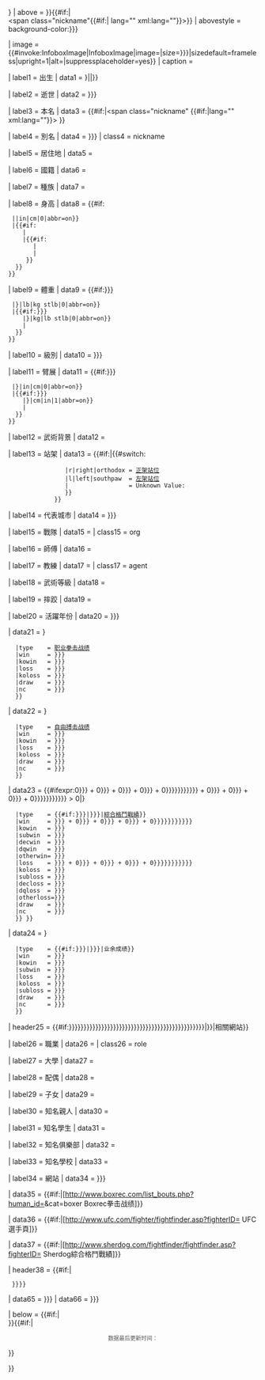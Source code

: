 {{Infobox
| bodyclass   = vcard
| headerstyle = background-color:{{{color|{{{colour|#efefef}}}}}}
| above       = <includeonly><span class="fn">{{{name|{{PAGENAME}}}}}</span>{{#if:{{{native_name|}}}|<br /><span class="nickname"{{#if:{{{native_name_lang|}}}| lang="{{{native_name_lang}}}" xml:lang="{{{native_name_lang}}}"}}>{{{native_name}}}</span>}}</includeonly>
| abovestyle  = background-color:{{{color|{{{colour|#efefef}}}}}}

| image       = {{#invoke:InfoboxImage|InfoboxImage|image={{{image|}}}|size={{{image_size|{{{imagesize|}}}}}}|sizedefault=frameless|upright=1|alt={{{alt|}}}|suppressplaceholder=yes}}
| caption     = {{{caption|}}}

| label1      = 出生
| data1       = {{br separated entries|{{{birth_name|{{{birthname|}}}}}}|{{{birth_date|}}}|{{{birth_place|}}}}}

| label2      = 逝世
| data2       = {{br separated entries|{{{death_date|}}}|{{{death_place|}}}|{{{death_cause|{{{deathcause|}}}}}}}}

| label3      = 本名
| data3       = {{#if:{{{native_name|}}}|<span class="nickname" {{#if:{{{native_name_lang|}}}|lang="{{{native_name_lang}}}" xml:lang="{{{native_name_lang}}}"}}>{{{native_name}}}</span> }}

| label4      = 別名
| data4       = {{{other_names|{{{nickname|}}}}}}
| class4      = nickname

| label5      = 居住地
| data5       = {{{residence|}}}

| label6      = 國籍
| data6       = {{{nationality|}}}

| label7      = 種族
| data7       = {{{ethnicity|}}}

| label8      = 身高
| data8       = {{#if:{{{height_ft|}}}
  |{{convert|{{{height_ft}}}|ft|{{#if:{{{height_in|}}}|{{{height_in}}}|0}}|in|cm|0|abbr=on}}{{{height_footnote|}}}
  |{{#if:{{{height_cm|}}}
     |{{convert|{{{height_cm}}}|cm|ftin|0|abbr=on}}{{{height_footnote|}}}
     |{{#if:{{{height_m|}}}
        |{{convert|{{{height_m}}}|m|ftin|0|abbr=on}}{{{height_footnote|}}}
        |{{{height|}}}{{{height_footnote|}}}
      }}
   }}
 }}

| label9      = 體重
| data9       = {{#if:{{{weight_lb|{{{weightlb|}}}}}}
  |{{convert|{{{weight_lb|{{{weightlb}}}}}}|lb|kg stlb|0|abbr=on}}{{{weight_footnote|}}}
  |{{#if:{{{weight_kg|{{{weightkg|}}}}}}
     |{{convert|{{{weight_kg|{{{weightkg}}}}}}|kg|lb stlb|0|abbr=on}}{{{weight_footnote|}}}
     |{{{weight|}}}{{{weight_footnote|}}}
   }}
 }}

| label10      = 級別
| data10       = {{{weight_class|{{{weightclass|}}}}}}

| label11      = 臂展
| data11       = {{#if:{{{reach_in|{{{reachin|}}}}}}
  |{{convert|{{{reach_in|{{{reachin}}}}}}|in|cm|0|abbr=on}}{{{reach_footnote|}}}
  |{{#if:{{{reach_cm|{{{reachcm|}}}}}}
     |{{convert|{{{reach_cm|{{{reachcm}}}}}}|cm|in|1|abbr=on}}{{{reach_footnote|}}}
     |{{{reach|}}}{{{reach_footnote|}}}
   }}
 }}

| label12     = 武術背景
| data12      = {{br separated entries||{{{martial_art|}}}|{{{style|}}}}}

| label13     = 站架
| data13      = {{#if:{{{stance|}}}|{{#switch:{{lc:{{{stance}}}}}
                 |r|right|orthodox = [[正架站位]]
                 |l|left|southpaw  = [[左架站位]]
                 |                 = <font name="red">Unknown Value: {{{stance}}}</font>
                 }}
              }}

| label14     = 代表城市
| data14      = {{{fighting_out_of|{{{fightingoutof|}}}}}}

| label15     = 戰隊
| data15      = {{{team|}}}
| class15     = org

| label16     = 師傅
| data16      = {{{teacher|}}}

| label17     = 教練
| data17      = {{{trainer|}}}
| class17     = agent

| label18     = 武術等級
| data18      = {{{rank|}}}

| label19     = 摔跤
| data19      = {{{wrestling|}}}

| label20     = 活躍年份
| data20      = {{{years_active|{{{yearsactive|}}}}}}

| data21      = {{Infobox martial artist/record
   |color   = {{{color|{{{colour|#efefef}}}}}}
   |type    = [[拳击|职业拳击战绩]]
   |win     = {{{box_win|{{{boxingwins|}}}}}}
   |kowin   = {{{box_kowin|{{{boxingkowins|}}}}}}
   |loss    = {{{box_loss|{{{boxinglosses|}}}}}}
   |koloss  = {{{box_koloss|{{{boxingkolosses|}}}}}}
   |draw    = {{{box_draw|{{{boxingdraws|}}}}}}
   |nc      = {{{box_nc|{{{boxingncs|}}}}}}
   }}

| data22      = {{Infobox martial artist/record
   |color   = {{{color|{{{colour|#efefef}}}}}}
   |type    = [[Kickboxing|自由搏击战绩]]
   |win     = {{{kickbox_win|{{{kickboxingwins|}}}}}}
   |kowin   = {{{kickbox_kowin|{{{kickboxingkowins|}}}}}}
   |loss    = {{{kickbox_loss|{{{kickboxinglosses|}}}}}}
   |koloss  = {{{kickbox_koloss|{{{kickboxingkolosses|}}}}}}
   |draw    = {{{kickbox_draw|{{{kickboxingdraws|}}}}}}
   |nc      = {{{kickbox_nc|{{{kickboxingncs|}}}}}}
   }}

| data23      = {{#ifexpr:0{{{mma_win|{{{mmawins|{{#expr:0{{{mma_kowin|{{{mmakowins|}}}}}} + 0{{{mma_subwin|{{{mmasubwins|}}}}}} + 0{{{mma_decwin|{{{mmadecwins|}}}}}} + 0{{{mma_otherwin|{{{mmaotherwins|}}}}}} + 0{{{mma_dqwin|{{{mmadqwins|}}}}}}}}}}}}}} + 0{{{mma_loss|{{{mmalosses|{{#expr:0{{{mma_koloss|{{{mmakolosses|}}}}}} + 0{{{mma_subloss|{{{mmasublosses|}}}}}} + 0{{{mma_decloss|{{{mmadeclosses|}}}}}} + 0{{{mma_dqloss|{{{mmadqlosses|}}}}}}}}}}}}}} > 0|{{Infobox martial artist/record
   |color   = {{{color|{{{colour|#efefef}}}}}}
   |type    = {{#if:{{{mma_label|{{{mmalabel|}}}}}}|{{{mma_label|{{{mmalabel}}}}}}|[[Mixed martial arts|綜合格鬥戰績]]}}
   |win     = {{{mma_win|{{{mmawins|{{#expr:0{{{mma_kowin|{{{mmakowins|}}}}}} + 0{{{mma_subwin|{{{mmasubwins|}}}}}} + 0{{{mma_decwin|{{{mmadecwins|}}}}}} + 0{{{mma_otherwin|{{{mmaotherwins|}}}}}} + 0{{{mma_dqwin|{{{mmadqwins|}}}}}}}}}}}}}}
   |kowin   = {{{mma_kowin|{{{mmakowins|}}}}}}
   |subwin  = {{{mma_subwin|{{{mmasubwins|}}}}}}
   |decwin  = {{{mma_decwin|{{{mmadecwins|}}}}}}
   |dqwin   = {{{mma_dqwin|{{{mmadqwins|}}}}}}
   |otherwin= {{{mma_otherwin|{{{mmaotherwins|}}}}}}
   |loss    = {{{mma_loss|{{{mmalosses|{{#expr:0{{{mma_koloss|{{{mmakolosses|}}}}}} + 0{{{mma_subloss|{{{mmasublosses|}}}}}} + 0{{{mma_decloss|{{{mmadeclosses|}}}}}} + 0{{{mma_otherloss|{{{mmaotherlosses|}}}}}} + 0{{{mma_dqloss|{{{mmadqlosses|}}}}}}}}}}}}}}
   |koloss  = {{{mma_koloss|{{{mmakolosses|}}}}}}
   |subloss = {{{mma_subloss|{{{mmasublosses|}}}}}}
   |decloss = {{{mma_decloss|{{{mmadeclosses|}}}}}}
   |dqloss  = {{{mma_dqloss|{{{mmadqlosses|}}}}}}
   |otherloss={{{mma_otherloss|{{{mmaotherlosses|}}}}}}
   |draw    = {{{mma_draw|{{{mmadraws|}}}}}}
   |nc      = {{{mma_nc|{{{mmancs|}}}}}}
   }} }}

| data24      = {{Infobox martial artist/record
   |color   = {{{color|{{{colour|#efefef}}}}}}
   |type    = {{#if:{{{am_label|{{{amlabel|}}}}}}|{{{am_label|{{{amlabel}}}}}}|业余成绩}}
   |win     = {{{am_win|{{{amwins|}}}}}}
   |kowin   = {{{am_kowin|{{{amkowins|}}}}}}
   |subwin  = {{{am_subwin|{{{amsubwins|}}}}}}
   |loss    = {{{am_loss|{{{amlosses|}}}}}}
   |koloss  = {{{am_koloss|{{{amkolosses|}}}}}}
   |subloss = {{{am_subloss|{{{amsublosses|}}}}}}
   |draw    = {{{am_draw|{{{amdraws|}}}}}}
   |nc      = {{{am_nc|{{{amncs|}}}}}}
   }}

| header25    = {{#if:{{both|{{{box_win|{{{boxingwins|}}}}}}{{{box_loss|{{{boxinglosses|}}}}}}{{{box_draw|{{{boxingdraws|}}}}}}{{{box_nc|{{{boxingncs|}}}}}}{{{mma_win|{{{mmawins|}}}}}}{{{mma_loss|{{{mmalosses|}}}}}}{{{kickbox_win|{{{kickboxingwins|}}}}}}{{{kickbox_loss|{{{kickboxinglosses|}}}}}}{{{kickbox_draw|{{{kickboxingdraws|}}}}}}{{{kickbox_nc|{{{kickboxingncs|}}}}}}{{{mma_draw|{{{mmadraws|}}}}}}{{{mma_nc|{{{mmancs|}}}}}}{{{am_win|{{{amwins|}}}}}}{{{am_loss|{{{amlosses|}}}}}}{{{am_draw|{{{amdraws|}}}}}}{{{am_nc|{{{amncs|}}}}}}|{{{occupation|}}}{{{university|}}}{{{spouse|}}}{{{relatives|}}}{{{students|}}}{{{club|}}}{{{school|}}}{{{url|}}}{{{boxrec|}}}{{{sherdog|}}}}}|相關網站}}

| label26     = 職業
| data26      = {{{occupation|}}}
| class26     = role

| label27     = 大學
| data27      = {{{university|}}}

| label28     = 配偶
| data28      = {{{spouse|}}}

| label29     = 子女
| data29      = {{{children|}}}

| label30     = 知名親人
| data30      = {{{relatives|}}}

| label31     = 知名學生
| data31      = {{{students|}}}

| label32     = 知名俱樂部
| data32      = {{{club|}}}

| label33     = 知名學校
| data33      = {{{school|}}}

| label34     = 網站
| data34      = {{{url|{{{website|}}}}}}

| data35      = {{#if:{{{boxrec|}}}|[http://www.boxrec.com/list_bouts.php?human_id={{{boxrec|}}}&cat=boxer Boxrec拳击战绩]}}

| data36      = {{#if:{{{ufc|}}}|[http://www.ufc.com/fighter/fightfinder.asp?fighterID={{{ufc|}}} UFC選手頁]}}

| data37      = {{#if:{{{sherdog|}}}|[http://www.sherdog.com/fightfinder/fightfinder.asp?fighterID={{{sherdog|}}} Sherdog綜合格鬥戰績]}}

| header38    = {{#if:{{{medaltemplates|}}}|{{Infobox medal templates
  |medals = {{{medaltemplates|}}}
  |expand = {{#ifeq:{{lc:{{{show-medals}}}}}|no||yes}}
  }}}}

| data65     = {{{misc|{{{module|}}}}}}
| data66     = {{{misc2|{{{module2|}}}}}}

| below       = {{#if:{{{footnotes|}}}|<span style="font-size: smaller;">{{{footnotes}}}</span><br />}}{{#if:{{{updated|}}}|<center><span style="font-size: 80%; font-weight: lighter; margin: 1em; color: #555;">数据最后更新时间：{{{updated}}}</span></center>}}

}}<noinclude>
{{documentation}}<!-- place categories on /doc sub-page, interwikis in Wikidata -->
</noinclude>